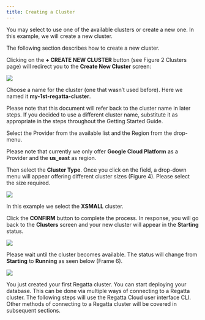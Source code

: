 ```yaml
---
title: Creating a Cluster
---
```


You may select to use one of the available clusters or create a new one. In this example, we will 
create a new cluster.

The following section describes how to create a new cluster. 

Clicking on the **+ CREATE NEW CLUSTER** button (see Figure 2 Clusters page) will redirect you to the 
**Create New Cluster** screen:

<Frame caption="Figure 3 Create New Cluster">
  <img src="/images/figure3-create-cluseter-page.png" />
</Frame>



Choose a name for the cluster (one that wasn’t used before). Here we named it **my-1st-regatta-cluster**.

Please note that this document will refer back to the cluster name in later steps. If you decided to use a different cluster name, substitute it as appropriate in the steps throughout the Getting Started Guide.

Select the Provider from the available list and the Region from the drop-menu.

Please note that currently we only offer **Google Cloud Platform** as a Provider and the **us_east** as region.

Then select the **Cluster Type**. Once you click on the field, a drop-down menu will appear offering different cluster sizes (Figure 4). Please select the size required.

<Frame caption="Figure 4 Cluster types">
  <img src="/images/figure4-cluster-type.png" />
</Frame>

In this example we select the **XSMALL** cluster.

Click the **CONFIRM** button to complete the process. In response, you will go back to the **Clusters** screen and your new cluster will appear in the **Starting** status.

<Frame caption="Figure 5 Cluster starting">
  <img src="/images/figure5-cluster-starting.png" />
</Frame>

Please wait until the cluster becomes available. The status will change from **Starting** to **Running** as seen below (Frame 6).

<Frame caption="Figure 6 Cluster ready">
  <img src="/images/figure6-cluster-ready.png" />
</Frame>

You just created your first Regatta cluster. You can start deploying your database. This can be done via multiple ways of connecting to a Regatta cluster. The following steps will use the Regatta Cloud user interface CLI. Other methods of connecting to a Regatta cluster will be covered in subsequent sections.


